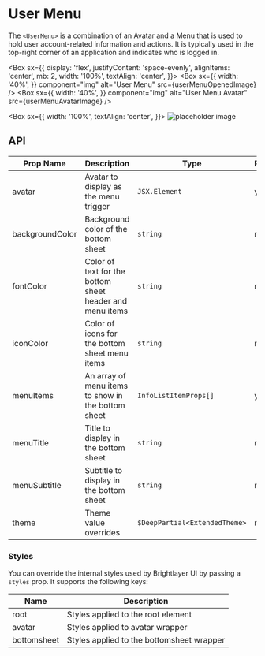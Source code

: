 
# User Menu

The `<UserMenu>` is a combination of an Avatar and a Menu that is used to hold user account-related information and actions. It is typically used in the top-right corner of an application and indicates who is logged in.

<Box
  sx={{
    display: 'flex',
    justifyContent: 'space-evenly',
    alignItems: 'center',
    mb: 2,
    width: '100%',
    textAlign: 'center',
  }}>
  <Box
    sx={{
      width: '40%',
    }}
    component="img"
    alt="User Menu"
    src={userMenuOpenedImage}
  />
  <Box
    sx={{
      width: '40%',
    }}
    component="img"
    alt="User Menu Avatar"
    src={userMenuAvatarImage}
  />
</Box>

<Box
  sx={{
    width: '100%',
    textAlign: 'center',
  }}>
  ![placeholder image](https://placehold.co/500x300)
</Box>

## API

<Box>

| Prop Name       | Description                                              | Type                          | Required | Default                         |
| --------------- | -------------------------------------------------------- | ----------------------------- | -------- | ------------------------------- |
| avatar          | Avatar to display as the menu trigger                    | `JSX.Element`                 | yes      |                                 |
| backgroundColor | Background color of the bottom sheet                     | `string`                      | no       | `theme.colors.surface`          |
| fontColor       | Color of text for the bottom sheet header and menu items | `string`                      | no       |                                 |
| iconColor       | Color of icons for the bottom sheet menu items           | `string`                      | no       | `theme.colors.onSurfaceVariant` |
| menuItems       | An array of menu items to show in the bottom sheet       | `InfoListItemProps[]`         | yes      |                                 |
| menuTitle       | Title to display in the bottom sheet                     | `string`                      | no       |                                 |
| menuSubtitle    | Subtitle to display in the bottom sheet                  | `string`                      | no       |                                 |
| theme           | Theme value overrides                                    | `$DeepPartial<ExtendedTheme>` | no       |                                 |

</Box>

### Styles

You can override the internal styles used by Brightlayer UI by passing a `styles` prop. It supports the following keys:

<Box>

| Name        | Description                               |
| ----------- | ----------------------------------------- |
| root        | Styles applied to the root element        |
| avatar      | Styles applied to avatar wrapper          |
| bottomsheet | Styles applied to the bottomsheet wrapper |

</Box>
